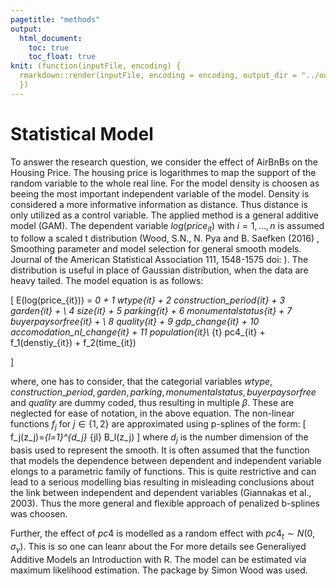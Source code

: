 ```yaml
---
pagetitle: "methods"
output: 
  html_document:
    toc: true
    toc_float: true
knit: (function(inputFile, encoding) {
  rmarkdown::render(inputFile, encoding = encoding, output_dir = "../output") 
  })
---
```



# Statistical Model
To answer the research question, we consider the effect of AirBnBs on the Housing Price. The housing price is logarithmes to map the support of the random variable to the whole real line. For the model density is choosen as beeing the most important independent variable of the model. Density is considered a more informative information as distance. Thus distance is only utilized as a control variable. 
The applied method is a general additive model (GAM). The dependent variable $log(price_{it})$ with $i=1,...,n$ is assumed to follow a scaled t distribution (Wood, S.N., N. Pya and B. Saefken (2016) , Smoothing parameter and model selection for general smooth models. Journal of the American Statistical Association 111, 1548-1575 doi: ). The distribution is useful in place of Gaussian distribution, when the data are heavy tailed. The model equation is as follows:

\[
E(log(price_{it})) = \beta_0 + \beta_1 wtype_{it}  + \beta_2 construction\_period_{it} + \beta_3 garden_{it} + \\
          \beta_4 size_{it} + \beta_5 parking_{it} + \beta_6 monumentalstatus_{it} + \beta_7 buyerpaysorfree_{it} + \\
          \beta_8 quality_{it} + \beta_9 gdp\_change_{it} + \beta_10 accomodation\_nl\_change_{it} + \beta_11 population_{it}\\
          \alpha_{t} pc4_{it} +
          f_1(denstiy_{it}) +
          f_2(time_{it})
          
\]

where, one has to consider, that the categorial variables $wtype,construction\_period, garden, parking, monumentalstatus, buyerpaysorfree$ and  $quality$ are dummy coded, thus resulting in multiple $\beta$. These are neglected for ease of notation, in the above equation. The non-linear functions $f_j$ for $j \in \{1,2\}$ are approximated using p-splines of the form: 
\[
f_j(z_j)=\sum_{l=1}^{d_j} \gamma_{jl} B_l(z_j)
\]
where $d_j$ is the number dimension of the basis used to represent the smooth.
It is often assumed that the function that models the dependence between dependent and independent variable elongs to a parametric family of functions. This is quite restrictive and can lead to a serious modelling bias resulting in misleading conclusions about the link between independent and dependent variables (Giannakas et al., 2003). Thus the more general and flexible approach of penalized b-splines was choosen.


Further, the effect of $pc4$ is modelled as a random effect with $pc4_t \sim N(0,\sigma_\gamma)$. This is so one can leanr about the 
For more details see Generaliyed Additive Models an Introduction with R.
The model can be estimated via maximum likelihood estimation. The \textit{mgcv} package by Simon Wood was used.




